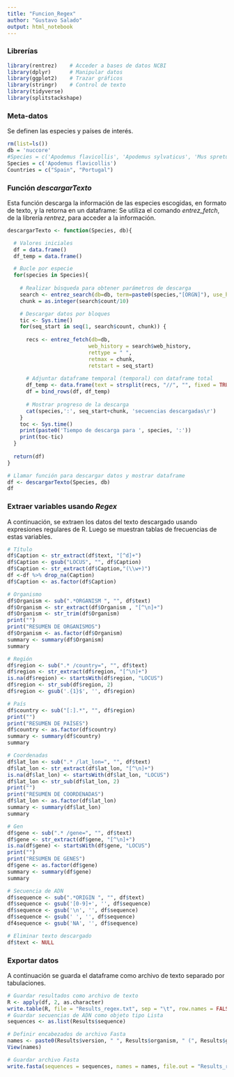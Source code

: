 ```yaml
---
title: "Funcion_Regex"
author: "Gustavo Salado"
output: html_notebook
---
```



### **Librerías**
```r
library(rentrez)    # Acceder a bases de datos NCBI
library(dplyr)      # Manipular datos
library(ggplot2)    # Trazar gráficos
library(stringr)    # Control de texto
library(tidyverse)
library(splitstackshape)
```


### **Meta-datos**
Se definen las especies y países de interés.
```r
rm(list=ls())
db = 'nuccore'
#Species = c('Apodemus flavicollis', 'Apodemus sylvaticus', 'Mus spretus')
Species = c('Apodemus flavicollis')
Countries = c("Spain", "Portugal")
```


### **Función _descargarTexto_**
Esta función descarga la información de las especies escogidas, en formato de texto, y la retorna en un dataframe: Se utiliza el comando _entrez_fetch_, de la librería _rentrez_, para acceder a la información.

```r
descargarTexto <- function(Species, db){

  # Valores iniciales
  df = data.frame()
  df_temp = data.frame()

  # Bucle por especie
  for(species in Species){
    
    # Realizar búsqueda para obtener parámetros de descarga
    search <- entrez_search(db=db, term=paste0(species,"[ORGN]"), use_history=TRUE)
    chunk = as.integer(search$count/10)

    # Descargar datos por bloques
    tic <- Sys.time()
    for(seq_start in seq(1, search$count, chunk)) {
      
      recs <- entrez_fetch(db=db, 
                          web_history = search$web_history,
                          rettype = " ",
                          retmax = chunk, 
                          retstart = seq_start)
    
      # Adjuntar dataframe temporal (temporal) con dataframe total
      df_temp <- data.frame(text = strsplit(recs, "//", "", fixed = TRUE)[[1]])
      df = bind_rows(df, df_temp)
      
      # Mostrar progreso de la descarga
      cat(species,':', seq_start+chunk, 'secuencias descargadas\r')
    }
    toc <- Sys.time()
    print(paste0('Tiempo de descarga para ', species, ':'))
    print(toc-tic)
  }
  
  return(df)
}

# Llamar función para descargar datos y mostrar dataframe
df <- descargarTexto(Species, db)
df
```


### **Extraer variables usando _Regex_**
A continuación, se extraen los datos del texto descargado usando expresiones regulares de R. Luego se muestran tablas de frecuencias de estas variables.

```r
# Título
df$Caption <- str_extract(df$text, "[^d]+")
df$Caption <- gsub("LOCUS", "", df$Caption)
df$Caption <- str_extract(df$Caption,"(\\w+)")  
df <-df %>% drop_na(Caption)
df$Caption <- as.factor(df$Caption)

# Organismo
df$Organism <- sub(".*ORGANISM ", "", df$text) 
df$Organism <- str_extract(df$Organism , "[^\n]+")
df$Organism <- str_trim(df$Organism)
print("")
print("RESUMEN DE ORGANISMOS")
df$Organism <- as.factor(df$Organism)
summary <- summary(df$Organism)
summary

# Región
df$region <- sub(".* /country=", "", df$text) 
df$region <- str_extract(df$region, "[^\n]+")
is.na(df$region) <- startsWith(df$region, "LOCUS")
df$region <- str_sub(df$region, 2)
df$region <- gsub('.{1}$', '', df$region)

# País
df$country <- sub("[:].*", "", df$region)
print("")
print("RESUMEN DE PAÍSES")
df$country <- as.factor(df$country)
summary <- summary(df$country)
summary

# Coordenadas
df$lat_lon <- sub(".* /lat_lon=", "", df$text) 
df$lat_lon <- str_extract(df$lat_lon, "[^\n]+")
is.na(df$lat_lon) <- startsWith(df$lat_lon, "LOCUS")
df$lat_lon <- str_sub(df$lat_lon, 2)
print("")
print("RESUMEN DE COORDENADAS")
df$lat_lon <- as.factor(df$lat_lon)
summary <- summary(df$lat_lon)
summary

# Gen
df$gene <- sub(".* /gene=", "", df$text) 
df$gene <- str_extract(df$gene, "[^\n]+")
is.na(df$gene) <- startsWith(df$gene, "LOCUS")
print("")
print("RESUMEN DE GENES")
df$gene <- as.factor(df$gene)
summary <- summary(df$gene)
summary

# Secuencia de ADN
df$sequence <- sub(".*ORIGIN ", "", df$text)  
df$sequence <- gsub('[0-9]+', '', df$sequence)
df$sequence <- gsub('\n', '', df$sequence)
df$sequence <- gsub(' ', '', df$sequence)
df4sequence <- gsub('NA', '', df$sequence)

# Eliminar texto descargado
df$text <- NULL
```


### **Exportar datos**
A continuación se guarda el dataframe como archivo de texto separado por tabulaciones.
```r
# Guardar resultados como archivo de texto
R <- apply(df, 2, as.character)
write.table(R, file = "Results_regex.txt", sep = "\t", row.names = FALSE)
# Guardar secuencias de ADN como objeto tipo Lista
sequences <- as.list(Results$sequence)

# Definir encabezados de archivo Fasta
names <- paste0(Results$version, " ", Results$organism, " (", Results$gene, ")")
View(names)

# Guardar archivo Fasta
write.fasta(sequences = sequences, names = names, file.out = "Results_regex.fasta")
```
